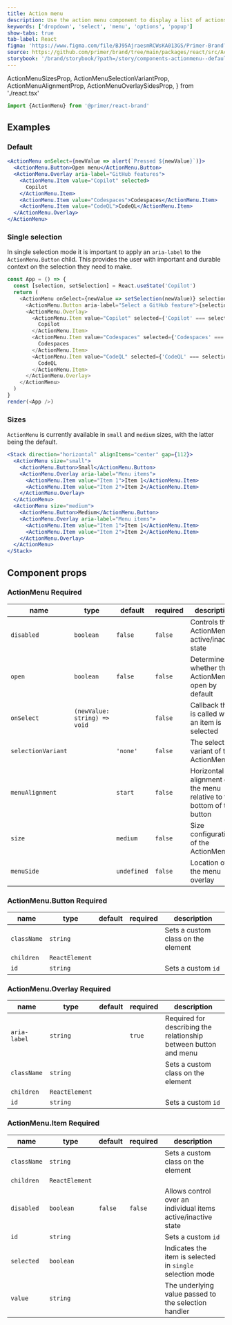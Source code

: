 ```yaml
---
title: Action menu
description: Use the action menu component to display a list of actions or selections that expand through a trigger button.
keywords: ['dropdown', 'select', 'menu', 'options', 'popup']
show-tabs: true
tab-label: React
figma: 'https://www.figma.com/file/BJ95AjraesmRCWsKA013GS/Primer-Brand?node-id=4912%3A32799'
source: https://github.com/primer/brand/tree/main/packages/react/src/ActionMenu/ActionMenu.tsx
storybook: '/brand/storybook/?path=/story/components-actionmenu--default'
---
```



  ActionMenuSizesProp,
  ActionMenuSelectionVariantProp,
  ActionMenuAlignmentProp,
  ActionMenuOverlaySidesProp,
} from './react.tsx'

```js
import {ActionMenu} from '@primer/react-brand'
```

## Examples

### Default

```jsx live
<ActionMenu onSelect={newValue => alert(`Pressed ${newValue}`)}>
  <ActionMenu.Button>Open menu</ActionMenu.Button>
  <ActionMenu.Overlay aria-label="GitHub features">
    <ActionMenu.Item value="Copilot" selected>
      Copilot
    </ActionMenu.Item>
    <ActionMenu.Item value="Codespaces">Codespaces</ActionMenu.Item>
    <ActionMenu.Item value="CodeQL">CodeQL</ActionMenu.Item>
  </ActionMenu.Overlay>
</ActionMenu>
```

### Single selection

In single selection mode it is important to apply an `aria-label` to the
`ActionMenu.Button` child. This provides the user with important and durable
context on the selection they need to make.

```javascript live noinline
const App = () => {
  const [selection, setSelection] = React.useState('Copilot')
  return (
    <ActionMenu onSelect={newValue => setSelection(newValue)} selectionVariant="single">
      <ActionMenu.Button aria-label="Select a GitHub feature">{selection}</ActionMenu.Button>
      <ActionMenu.Overlay>
        <ActionMenu.Item value="Copilot" selected={'Copilot' === selection}>
          Copilot
        </ActionMenu.Item>
        <ActionMenu.Item value="Codespaces" selected={'Codespaces' === selection}>
          Codespaces
        </ActionMenu.Item>
        <ActionMenu.Item value="CodeQL" selected={'CodeQL' === selection}>
          CodeQL
        </ActionMenu.Item>
      </ActionMenu.Overlay>
    </ActionMenu>
  )
}
render(<App />)
```

### Sizes

`ActionMenu` is currently available in `small` and `medium` sizes, with the latter being the default.

```jsx live
<Stack direction="horizontal" alignItems="center" gap={112}>
  <ActionMenu size="small">
    <ActionMenu.Button>Small</ActionMenu.Button>
    <ActionMenu.Overlay aria-label="Menu items">
      <ActionMenu.Item value="Item 1">Item 1</ActionMenu.Item>
      <ActionMenu.Item value="Item 2">Item 2</ActionMenu.Item>
    </ActionMenu.Overlay>
  </ActionMenu>
  <ActionMenu size="medium">
    <ActionMenu.Button>Medium</ActionMenu.Button>
    <ActionMenu.Overlay aria-label="Menu items">
      <ActionMenu.Item value="Item 1">Item 1</ActionMenu.Item>
      <ActionMenu.Item value="Item 2">Item 2</ActionMenu.Item>
    </ActionMenu.Overlay>
  </ActionMenu>
</Stack>
```

## Component props

### ActionMenu <Label>Required</Label>

| name               | type                               | default     | required | description                                                           |
| ------------------ | ---------------------------------- | ----------- | -------- | --------------------------------------------------------------------- |
| `disabled`         | `boolean`                          | `false`     | `false`  | Controls the ActionMenu active/inactive state                         |
| `open`             | `boolean`                          | `false`     | `false`  | Determines whether the ActionMenu is open by default                  |
| `onSelect`         | `(newValue: string) => void`       |             | `false`  | Callback that is called when an item is selected                      |
| `selectionVariant` | <ActionMenuSelectionVariantProp /> | `'none'`    | `false`  | The selection variant of the ActionMenu                               |
| `menuAlignment`    | <ActionMenuAlignmentProp />        | `start`     | `false`  | Horizontal alignment of the menu relative to the bottom of the button |
| `size`             | <ActionMenuSizesProp />            | `medium`    | `false`  | Size configuration of the ActionMenu                                  |
| `menuSide`         | <ActionMenuOverlaySidesProp />     | `undefined` | `false`  | Location of the menu overlay                                          |

### ActionMenu.Button <Label>Required</Label>

| name        | type           | default | required | description                        |
| ----------- | -------------- | ------- | -------- | ---------------------------------- |
| `className` | `string`       |         |          | Sets a custom class on the element |
| `children`  | `ReactElement` |         |          |                                    |
| `id`        | `string`       |         |          | Sets a custom `id`                 |

### ActionMenu.Overlay <Label>Required</Label>

| name         | type           | default | required | description                                                      |
| ------------ | -------------- | ------- | -------- | ---------------------------------------------------------------- |
| `aria-label` | `string`       |         | `true`   | Required for describing the relationship between button and menu |
| `className`  | `string`       |         |          | Sets a custom class on the element                               |
| `children`   | `ReactElement` |         |          |                                                                  |
| `id`         | `string`       |         |          | Sets a custom `id`                                               |

### ActionMenu.Item <Label>Required</Label>

| name        | type           | default | required | description                                                   |
| ----------- | -------------- | ------- | -------- | ------------------------------------------------------------- |
| `className` | `string`       |         |          | Sets a custom class on the element                            |
| `children`  | `ReactElement` |         |          |                                                               |
| `disabled`  | `boolean`      | `false` | `false`  | Allows control over an individual items active/inactive state |
| `id`        | `string`       |         |          | Sets a custom `id`                                            |
| `selected`  | `boolean`      |         |          | Indicates the item is selected in `single` selection mode     |
| `value`     | `string`       |         |          | The underlying value passed to the selection handler          |
